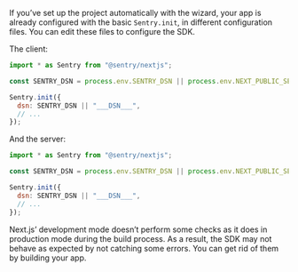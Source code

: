 If you’ve set up the project automatically with the wizard, your app is already configured with the basic `Sentry.init`, in different configuration files. You can edit these files to configure the SDK.

The client:

```javascript {filename:sentry.client.config.js}
import * as Sentry from "@sentry/nextjs";

const SENTRY_DSN = process.env.SENTRY_DSN || process.env.NEXT_PUBLIC_SENTRY_DSN;

Sentry.init({
  dsn: SENTRY_DSN || "___DSN___",
  // ...
});
```

And the server:

```javascript {filename:sentry.server.config.js}
import * as Sentry from "@sentry/nextjs";

const SENTRY_DSN = process.env.SENTRY_DSN || process.env.NEXT_PUBLIC_SENTRY_DSN;

Sentry.init({
  dsn: SENTRY_DSN || "___DSN___",
  // ...
});
```

<Note>

Next.js’ development mode doesn’t perform some checks as it does in production mode during the build process.
As a result, the SDK may not behave as expected by not catching some errors.
You can get rid of them by building your app.

</Note>
